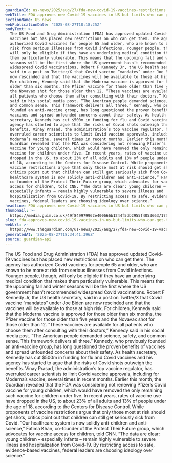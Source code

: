 ```yaml
---
guardianId: us-news/2025/aug/27/fda-new-covid-19-vaccines-restrictions
webTitle: FDA approves new Covid-19 vaccines in US but limits who can get them
sectionName: US news
webPublicationDate: '2025-08-27T18:18:25Z'
bodyText: >-
  The US Food and Drug Administration (FDA) has approved updated Covid-19
  vaccines but has placed new restrictions on who can get them. The agency has
  authorized Covid vaccines for people 65 and older, who are known to be more at
  risk from serious illnesses from Covid infections. Younger people, though,
  will only be eligible if they have an underlying medical condition that makes
  them particularly vulnerable. This means that the upcoming fall and winter
  seasons will be the first where the US government hasn’t recommended
  widespread Covid vaccinations. Robert F Kennedy Jr, the US health secretary,
  said in a post on Twitter/X that Covid vaccine “mandates” under Joe Biden are
  now rescinded and that the vaccines will be available to those at high risk.
  For children, Kennedy said that the Moderna vaccine is approved for those
  older than six months, the Pfizer vaccine for those older than five years and
  the Novavax shot for those older than 12. “These vaccines are available for
  all patients who choose them after consulting with their doctors,” Kennedy
  said in his social media post. “The American people demanded science, safety,
  and common sense. This framework delivers all three.” Kennedy, who previously
  founded an anti-vaccine group, has long questioned the proven benefits of
  vaccines and spread unfounded concerns about their safety. As health
  secretary, Kennedy has cut $500m in funding for flu and Covid vaccines and his
  agency has started to ague that the risks of Covid shots outweigh the
  benefits. Vinay Prasad, the administration’s top vaccine regulator, has
  overruled career scientists to limit Covid vaccine approvals, including for
  Moderna’s vaccine, several times in recent months. Earlier this month, the
  Guardian revealed that the FDA was considering not renewing Pfizer’s Covid
  vaccine for young children, which would have removed the only remaining such
  vaccine for children under five. In recent years, rates of vaccine use have
  dropped in the US, to about 23% of all adults and 13% of people under the age
  of 18, according to the Centers for Disease Control. While proponents of
  vaccine restrictions argue that only those most at risk should get shots,
  critics point out that children can still get seriously sick from Covid. “Our
  healthcare system is now solidly anti-children and anti-science,” Fatima Khan,
  co-founder of the Protect Their Future group, which advocates for vaccine
  access for children, told CNN. “The data are clear: young children –
  especially infants – remain highly vulnerable to severe illness and
  hospitalization from Covid-19. By restricting access to safe, evidence-based
  vaccines, federal leaders are choosing ideology over science.”
headline: FDA approves new Covid-19 vaccines in US but limits who can get them
thumbnail: >-
  https://media.guim.co.uk/49f849979962e400666b1244f5db2955f4053663/175_896_3127_2503/500.jpg
slug: fda-approves-new-covid-19-vaccines-in-us-but-limits-who-can-get-them
webUrl: >-
  https://www.theguardian.com/us-news/2025/aug/27/fda-new-covid-19-vaccines-restrictions
generatedAt: '2025-08-27T18:34:41.396Z'
source: guardian-api
---
```

The US Food and Drug Administration (FDA) has approved updated Covid-19 vaccines but has placed new restrictions on who can get them. The agency has authorized Covid vaccines for people 65 and older, who are known to be more at risk from serious illnesses from Covid infections. Younger people, though, will only be eligible if they have an underlying medical condition that makes them particularly vulnerable. This means that the upcoming fall and winter seasons will be the first where the US government hasn’t recommended widespread Covid vaccinations. Robert F Kennedy Jr, the US health secretary, said in a post on Twitter/X that Covid vaccine “mandates” under Joe Biden are now rescinded and that the vaccines will be available to those at high risk. For children, Kennedy said that the Moderna vaccine is approved for those older than six months, the Pfizer vaccine for those older than five years and the Novavax shot for those older than 12. “These vaccines are available for all patients who choose them after consulting with their doctors,” Kennedy said in his social media post. “The American people demanded science, safety, and common sense. This framework delivers all three.” Kennedy, who previously founded an anti-vaccine group, has long questioned the proven benefits of vaccines and spread unfounded concerns about their safety. As health secretary, Kennedy has cut $500m in funding for flu and Covid vaccines and his agency has started to ague that the risks of Covid shots outweigh the benefits. Vinay Prasad, the administration’s top vaccine regulator, has overruled career scientists to limit Covid vaccine approvals, including for Moderna’s vaccine, several times in recent months. Earlier this month, the Guardian revealed that the FDA was considering not renewing Pfizer’s Covid vaccine for young children, which would have removed the only remaining such vaccine for children under five. In recent years, rates of vaccine use have dropped in the US, to about 23% of all adults and 13% of people under the age of 18, according to the Centers for Disease Control. While proponents of vaccine restrictions argue that only those most at risk should get shots, critics point out that children can still get seriously sick from Covid. “Our healthcare system is now solidly anti-children and anti-science,” Fatima Khan, co-founder of the Protect Their Future group, which advocates for vaccine access for children, told CNN. “The data are clear: young children – especially infants – remain highly vulnerable to severe illness and hospitalization from Covid-19. By restricting access to safe, evidence-based vaccines, federal leaders are choosing ideology over science.”
